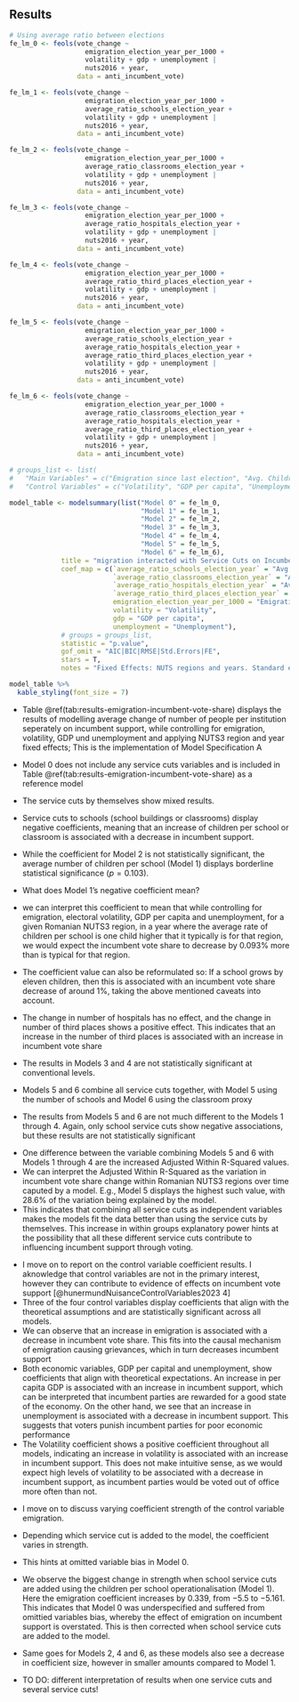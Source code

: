 ## Results

```r
# Using average ratio between elections
fe_lm_0 <- feols(vote_change ~
                   emigration_election_year_per_1000 +
                   volatility + gdp + unemployment |
                   nuts2016 + year,
                 data = anti_incumbent_vote)

fe_lm_1 <- feols(vote_change ~
                   emigration_election_year_per_1000 +
                   average_ratio_schools_election_year +
                   volatility + gdp + unemployment |
                   nuts2016 + year,
                 data = anti_incumbent_vote)

fe_lm_2 <- feols(vote_change ~
                   emigration_election_year_per_1000 +
                   average_ratio_classrooms_election_year +
                   volatility + gdp + unemployment |
                   nuts2016 + year,
                 data = anti_incumbent_vote)

fe_lm_3 <- feols(vote_change ~
                   emigration_election_year_per_1000 +
                   average_ratio_hospitals_election_year +
                   volatility + gdp + unemployment |
                   nuts2016 + year,
                 data = anti_incumbent_vote)

fe_lm_4 <- feols(vote_change ~
                   emigration_election_year_per_1000 +
                   average_ratio_third_places_election_year +
                   volatility + gdp + unemployment |
                   nuts2016 + year,
                 data = anti_incumbent_vote)

fe_lm_5 <- feols(vote_change ~
                   emigration_election_year_per_1000 +
                   average_ratio_schools_election_year +
                   average_ratio_hospitals_election_year +
                   average_ratio_third_places_election_year +
                   volatility + gdp + unemployment |
                   nuts2016 + year,
                 data = anti_incumbent_vote)

fe_lm_6 <- feols(vote_change ~
                   emigration_election_year_per_1000 +
                   average_ratio_classrooms_election_year +
                   average_ratio_hospitals_election_year +
                   average_ratio_third_places_election_year +
                   volatility + gdp + unemployment |
                   nuts2016 + year,
                 data = anti_incumbent_vote)
```

```r

# groups_list <- list(
#   "Main Variables" = c("Emigration since last election", "Avg. Children per School", "Avg. Children per Classroom", "Avg. People per Hospital", "Avg. People per Third Place"),
#   "Control Variables" = c("Volatility", "GDP per capita", "Unemployment"))

model_table <- modelsummary(list("Model 0" = fe_lm_0,
                                 "Model 1" = fe_lm_1,
                                 "Model 2" = fe_lm_2,
                                 "Model 3" = fe_lm_3,
                                 "Model 4" = fe_lm_4,
                                 "Model 5" = fe_lm_5,
                                 "Model 6" = fe_lm_6),
             title = "migration interacted with Service Cuts on Incumbent Vote Share; DV: Change in Incumbent Vote Share; Model Specification A",
             coef_map = c(`average_ratio_schools_election_year` = "Avg. Children per School",
                          `average_ratio_classrooms_election_year` = "Avg. Children per Classroom",
                          `average_ratio_hospitals_election_year` = "Avg. People per Hospital",
                          `average_ratio_third_places_election_year` = "Avg. People per Third Place",
                          emigration_election_year_per_1000 = "Emigration since last election",
                          volatility = "Volatility",
                          gdp = "GDP per capita",
                          unemployment = "Unemployment"),
             # groups = groups_list,
             statistic = "p.value",
             gof_omit = "AIC|BIC|RMSE|Std.Errors|FE",
             stars = T,
             notes = "Fixed Effects: NUTS regions and years. Standard errors are grouped by NUTS3 region. p-values shown in parentheses.")

model_table %>%
  kable_styling(font_size = 7)
```

<!-- description of model specification A results -->
- Table \@ref(tab:results-emigration-incumbent-vote-share) displays the results of modelling average change of number of people per institution seperately on incumbent support, while controlling for emigration, volatility, GDP und unemployment and applying NUTS3 region and year fixed effects; This is the implementation of Model Specification A
- Model 0 does not include any service cuts variables and is included in Table \@ref(tab:results-emigration-incumbent-vote-share) as a reference model

- The service cuts by themselves show mixed results. 
- Service cuts to schools (school buildings or classrooms) display negative coefficients, meaning that an increase of children per school or classroom is associated with a decrease in incumbent support.
- While the coefficient for Model 2 is not statistically significant, the average number of children per school (Model 1) displays borderline statistical significance ($p = 0.103$).
- What does Model 1’s negative coefficient mean?
- we can interpret this coefficient to mean that while controlling for emigration, electoral volatility, GDP per capita and unemployment, for a given Romanian NUTS3 region, in a year where the average rate of children per school is one child higher that it typically is for that region, we would expect the incumbent vote share to decrease by $0.093\%$ more than is typical for that region.
- The coefficient value can also be reformulated so: If a school grows by eleven children, then this is associated with an incumbent vote share decrease of around $1\%$, taking the above mentioned caveats into account.

- The change in number of hospitals has no effect, and the change in number of third places shows a positive effect. This indicates that an increase in the number of third places is associated with an increase in incumbent vote share
- The results in Models 3 and 4 are not statistically significant at conventional levels.
- Models 5 and 6 combine all service cuts together, with Model 5 using the number of schools and Model 6 using the classroom proxy
- The results from Models 5 and 6 are not much different to the Models 1 through 4. Again, only school service cuts show negative associations, but these results are not statistically significant

<!-- R2 values; https://stats.stackexchange.com/a/401331 -->
- One difference between the variable combining Models 5 and 6 with Models 1 through 4 are the increased Adjusted Within R-Squared values.
- We can interpret the Adjusted Within R-Squared as the variation in incumbent vote share change within Romanian NUTS3 regions over time caputed by a model. E.g., Model 5 displays the highest such value, with $28.6\%$ of the variation being explained by the model.
- This indicates that combining all service cuts as independent variables makes the models fit the data better than using the service cuts by themselves. This increase in within groups explanatory power hints at the possibility that all these different service cuts contribute to influencing incumbent support through voting.

<!-- control variable coefficient results: do control variables align with theoretical expectations? -->
- I move on to report on the control variable coefficient results. I aknowledge that control variables are not in the primary interest, however they can contribute to evidence of effects on incumbent vote support [@hunermundNuisanceControlVariables2023 4]
- Three of the four control variables display coefficients that align with the theoretical assumptions and are statistically significant across all models. 
- We can observe that an increase in emigration is associated with a decrease in incumbent vote share. This fits into the causal mechanism of emigration causing grievances, which in turn decreases incumbent support
- Both economic variables, GDP per capital and unemployment, show coefficients that align with theoretical expectations. An increase in per capita GDP is associated with an increase in incumbent support, which can be interpreted that incumbent parties are rewarded for a good state of the economy. On the other hand, we see that an increase in unemployment is associated with a decrease in incumbent support. This suggests that voters punish incumbent parties for poor economic performance
- The Volatility coefficient shows a positive coefficient throughout all models, indicating an increase in volatility is associated with an increase in incumbent support. This does not make intuitive sense, as we would expect high levels of volatility to be associated with a decrease in incumbent support, as incumbent parties would be voted out of office more often than not.

<!-- emigration change in coefficient strength over models: omitted variable bias -->
- I move on to discuss varying coefficient strength of the control variable emigration.
- Depending which service cut is added to the model, the coefficient varies in strength. 
- This hints at omitted variable bias in Model 0.
- We observe the biggest change in strength when school service cuts are added using the children per school operationalisation (Model 1). Here the emigration coefficient increases by $0.339$, from $-5.5$ to $-5.161$. This indicates that Model 0 was underspecified and suffered from omittied variables bias, whereby the effect of emigration on incumbent support is overstated. This is then corrected when school service cuts are added to the model.
- Same goes for Models 2, 4 and 6, as these models also see a decrease in coefficient size, however in smaller amounts compared to Model 1.

- TO DO: different interpretation of results when one service cuts and several service cuts!
